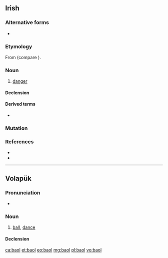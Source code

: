 ==Irish==

===Alternative forms===
* {{l|ga|baoghal}}

===Etymology===
From {{inh|ga|sga|báegul||unguarded condition, danger, hazard, vulnerability; chance, opportunity (of taking by surprise, inflicting an injury); making a mistake in judgement, etc., liability arising from error (or negligence ?)}} (compare {{cog|gd|baoghal||weirdo; fool, idiot; harm, peril, crisis}}).

===Noun===
{{ga-noun|m|baoil|-}}

# [[danger]]

====Declension====
{{ga-decl-m1-nopl|b|aol|aoil}}

====Derived terms====
* {{l|ga|baolach|pos=a||dangerous}}

===Mutation===
{{ga-mut-cons|b|aol}}

===References===
* {{R:ga:Ó Dónaill}}
* {{R:DIL|5134|head=báegul}}

----

==Volapük==

===Pronunciation===
* {{IPA|[baˈol]|lang=vo}}

===Noun===
{{vo-noun}}

# [[ball]], [[dance]]

====Declension====
{{vo-decl-noun}}

[[ca:baol]]
[[et:baol]]
[[eo:baol]]
[[mg:baol]]
[[pl:baol]]
[[vo:baol]]